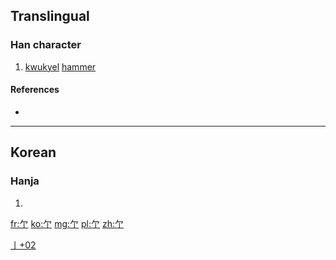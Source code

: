 ==Translingual==

===Han character===
{{Han char|rn=6|rad=亅|as=02|sn=3|four=|canj=弓弓 (NN), 人弓 (ON), X弓弓 (XNN), X人弓 (XON)}}

# [[kwukyel]] [[hammer]]

====References====
* {{Han ref|kx=0085.151|hdz=10032.021|uh=4E87|ud=20103}}

----

==Korean==

===Hanja===
{{ko-hanja|hangeul=[[마]]|rv=ma|mr=ma}}

# {{defn|Korean|sort=亅02}}

[[Category:Korean-only CJKV Characters|亅+02]]

[[fr:亇]]
[[ko:亇]]
[[mg:亇]]
[[pl:亇]]
[[zh:亇]]